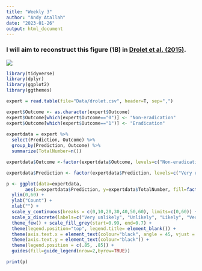 ```yaml
---
title: "Weekly 3"
author: "Andy Atallah"
date: "2023-01-26"
output: html_document
---
```

### I will aim to reconstruct this figure (1B) in [Drolet et al. (2015)](https://www.jstor.org/stable/pdf/24432314.pdf?refreqid=excelsior%3A9c46a2d9bd6552f69aa40f3895a2613b&ab_segments=&origin=&acceptTC=1). 
![](/Users/terry/Desktop/Drolet.jpg)


```r
library(tidyverse)
library(dplyr)
library(ggplot2)
library(ggthemes)

expert = read.table(file="Data/drolet.csv", header=T, sep=",")

expert$Outcome <- as.character(expert$Outcome)
expert$Outcome[which(expert$Outcome=="0")] <- "Non-eradication"
expert$Outcome[which(expert$Outcome=="1")] <- "Eradication"
                    
expertdata = expert %>%
  select(Prediction, Outcome) %>%
  group_by(Prediction, Outcome) %>%
  summarize(TotalNumber=n())

expertdata$Outcome <-factor(expertdata$Outcome, levels=c("Non-eradication", "Eradication"))

expertdata$Prediction <- factor(expertdata$Prediction, levels=c("Very unlikely", "Unlikely", "Likely", "Very likely"))

p <- ggplot(data=expertdata, 
       aes(x=expertdata$Prediction, y=expertdata$TotalNumber, fill=factor(Outcome))) +   geom_bar(position="dodge", stat="identity", width=0.5, color="black") +
  ylim(0,60) +
  ylab("Count") +
  xlab("") +
  scale_y_continuous(breaks = c(0,10,20,30,40,50,60), limits=c(0,60)) +
  scale_x_discrete(labels=c("Very unlikely", "Unlikely", "Likely", "Very likely")) +
  theme_few() + scale_fill_grey(start=0.99, end=0.7) +
  theme(legend.position="top", legend.title= element_blank()) +
  theme(axis.text.x = element_text(colour="black", angle = 45, vjust = 1, hjust=1)) +
  theme(axis.text.y = element_text(colour="black")) + 
  theme(legend.position = c(.85, .85)) +
  guides(fill=guide_legend(nrow=2,byrow=TRUE)) 

print(p)
```

